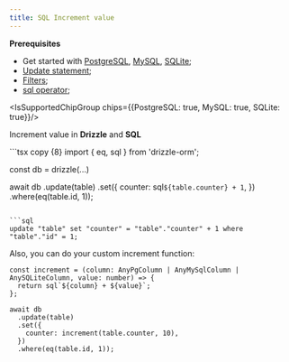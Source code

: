 ```yaml
---
title: SQL Increment value
---
```


**Prerequisites**
- Get started with [PostgreSQL](/docs/get-started-postgresql), [MySQL](/docs/get-started-mysql), [SQLite](/docs/get-started-sqlite);
- [Update statement](/docs/update);
- [Filters](/docs/operators);
- [sql operator](/docs/sql);

<IsSupportedChipGroup chips={{PostgreSQL: true, MySQL: true, SQLite: true}}/>

Increment value in **Drizzle** and **SQL**

<Section>
```tsx copy {8}
import { eq, sql } from 'drizzle-orm';

const db = drizzle(...)
  
await db
  .update(table)
  .set({
    counter: sql`${table.counter} + 1`,
  })
  .where(eq(table.id, 1));
```

```sql
update "table" set "counter" = "table"."counter" + 1 where "table"."id" = 1;
```
</Section>

Also, you can do your custom increment function:

```tsx copy
const increment = (column: AnyPgColumn | AnyMySqlColumn | AnySQLiteColumn, value: number) => {
  return sql`${column} + ${value}`;
};

await db
  .update(table)
  .set({
    counter: increment(table.counter, 10),
  })
  .where(eq(table.id, 1));
```